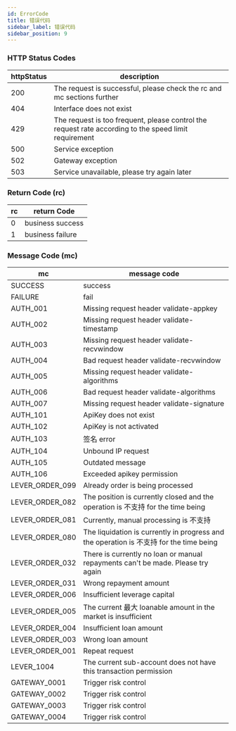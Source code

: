 ```yaml
---
id: ErrorCode
title: 错误代码
sidebar_label: 错误代码
sidebar_position: 9
---
```


### HTTP Status Codes

| httpStatus | description |
| --- | --- |
| 200 | The request is successful, please check the rc and mc sections further |
| 404 | Interface does not exist |
| 429 | The request is too frequent, please control the request rate according to the speed limit requirement |
| 500 | Service exception |
| 502 | Gateway exception |
| 503 | Service unavailable, please try again later |

### Return Code (rc)

| rc  | return Code      |
| --- | ---------------- |
| 0   | business success |
| 1   | business failure |

### Message Code (mc)

| mc | message code |
| --- | --- |
| SUCCESS | success |
| FAILURE | fail |
| AUTH_001 | Missing request header validate-appkey |
| AUTH_002 | Missing request header validate-timestamp |
| AUTH_003 | Missing request header validate-recvwindow |
| AUTH_004 | Bad request header validate-recvwindow |
| AUTH_005 | Missing request header validate-algorithms |
| AUTH_006 | Bad request header validate-algorithms |
| AUTH_007 | Missing request header validate-signature |
| AUTH_101 | ApiKey does not exist |
| AUTH_102 | ApiKey is not activated |
| AUTH_103 | 签名 error |
| AUTH_104 | Unbound IP request |
| AUTH_105 | Outdated message |
| AUTH_106 | Exceeded apikey permission |
| LEVER_ORDER_099 | Already order is being processed |
| LEVER_ORDER_082 | The position is currently closed and the operation is 不支持 for the time being |
| LEVER_ORDER_081 | Currently, manual processing is 不支持 |
| LEVER_ORDER_080 | The liquidation is currently in progress and the operation is 不支持 for the time being |
| LEVER_ORDER_032 | There is currently no loan or manual repayments can't be made. Please try again |
| LEVER_ORDER_031 | Wrong repayment amount |
| LEVER_ORDER_006 | Insufficient leverage capital |
| LEVER_ORDER_005 | The current 最大 loanable amount in the market is insufficient |
| LEVER_ORDER_004 | Insufficient loan amount |
| LEVER_ORDER_003 | Wrong loan amount |
| LEVER_ORDER_001 | Repeat request |
| LEVER_1004 | The current sub-account does not have this transaction permission |
| GATEWAY_0001 | Trigger risk control |
| GATEWAY_0002 | Trigger risk control |
| GATEWAY_0003 | Trigger risk control |
| GATEWAY_0004 | Trigger risk control |
